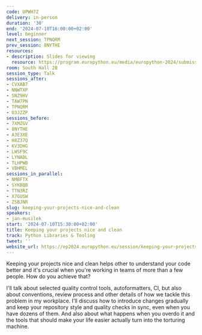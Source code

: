 ```yaml
---
code: UPWH7Z
delivery: in-person
duration: '30'
end: '2024-07-10T16:00:00+02:00'
level: beginner
next_session: TPNQRM
prev_session: 8NYTHE
resources:
- description: Slides for viewing
  resource: https://program.europython.eu/media/europython-2024/submissions/UPWH7Z/resources/slides_EzqA48v.pdf
room: South Hall 2B
session_type: Talk
sessions_after:
- CVXAB7
- NNWTXP
- SNZ9HV
- TAW7PN
- TPNQRM
- U3JZZP
sessions_before:
- 7XMZGV
- 8NYTHE
- A3E3XE
- H8Z37Q
- KV3DHG
- LWSF9C
- LYNADL
- TLHPWB
- VBHMEL
sessions_in_parallel:
- NMBFTX
- SYKBQB
- TTN3RZ
- X7GUSW
- ZSBJNR
slug: keeping-your-projects-nice-and-clean
speakers:
- jan-musilek
start: '2024-07-10T15:30:00+02:00'
title: Keeping your projects nice and clean
track: Python Libraries & Tooling
tweet: ''
website_url: https://ep2024.europython.eu/session/keeping-your-projects-nice-and-clean
---
```


Keeping your projects nice and clean helps other to understand your code better and it's crucial when you're working in teams of more than a few people. How do you achieve that?

I'll talk about selected quality control tools, autoformatters, CI, but also about conventions, review process and other details of how we tackle this problem in my workplace. I'll discuss how to introduce changes gradually and keep your repository style and quality checks in sync, even when you have dozens of them. And also about what happens when you overdo it and the tools that should make your life easier actually turn into the torturing machine.
